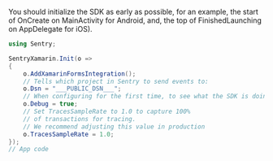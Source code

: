 You should initialize the SDK as early as possible, for an example, the start of OnCreate
on MainActivity for Android, and, the top of FinishedLaunching on AppDelegate for iOS).


```csharp
using Sentry;

SentryXamarin.Init(o =>
{
    o.AddXamarinFormsIntegration();
    // Tells which project in Sentry to send events to:
    o.Dsn = "___PUBLIC_DSN___";
    // When configuring for the first time, to see what the SDK is doing:
    o.Debug = true;
    // Set TracesSampleRate to 1.0 to capture 100%
    // of transactions for tracing.
    // We recommend adjusting this value in production
    o.TracesSampleRate = 1.0;
});
// App code

```
